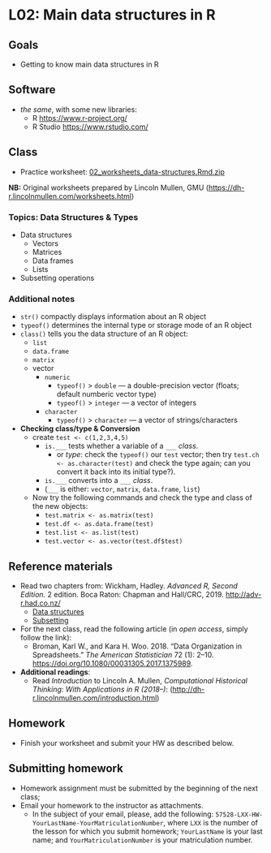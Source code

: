 # L02: Main data structures in R

## Goals{#goals02}

- Getting to know main data structures in R

## Software{#soft02}

* *the same*, with some new libraries:
	* R <https://www.r-project.org/> 
	* R Studio <https://www.rstudio.com/>

## Class{#cLass02}

* Practice worksheet: [02_worksheets_data-structures.Rmd.zip](./files/ws/02_worksheets_data-structures.Rmd.zip)

**NB:** Original worksheets prepared by Lincoln Mullen, GMU (<https://dh-r.lincolnmullen.com/worksheets.html>)

### Topics: Data Structures & Types{#topics02}

- Data structures
	- Vectors
	- Matrices
	- Data frames
	- Lists
- Subsetting operations

### Additional notes{#additional_notes_02}

- `str()` compactly displays information about an R object
- `typeof()` determines the internal type or storage mode of an R object
- `class()` tells you the data structure of an R object:
  - `list`
  - `data.frame`
  - `matrix`
  - vector
    - `numeric`
      - `typeof()` > `double` --- a double-precision vector (floats; default numberic vector type)
      - `typeof()` > `integer` --- a vector of integers
    - `character`
      - `typeof()` > `character` --- a vector of strings/characters
      
- **Checking class/type & Conversion**
  - create `test <- c(1,2,3,4,5)`
    - `is.___` tests whether a variable of a `___` *class*.
      - or *type*: check the `typeof()` our `test` vector; then try `test.ch <- as.character(test)` and check the type again; can you convert it back into its initial type?).
    - `is.___` converts into a `___` *class*.
    - (`___` is either: `vector`, `matrix`, `data.frame`, `list`)
  - Now try the following commands and check the type and class of the new objects:
    - `test.matrix <- as.matrix(test)`
    - `test.df <- as.data.frame(test)`
    - `test.list <- as.list(test)`
    - `test.vector <- as.vector(test.df$test)`

## Reference materials{#RM02}

* Read two chapters from: Wickham, Hadley. *Advanced R, Second Edition.* 2 edition. Boca Raton: Chapman and Hall/CRC, 2019. <http://adv-r.had.co.nz/>
	* [Data structures](http://adv-r.had.co.nz/Data-structures.html)
	* [Subsetting](http://adv-r.had.co.nz/Subsetting.html)

* For the next class, read the following article (in *open access*, simply follow the link):
	* Broman, Karl W., and Kara H. Woo. 2018. “Data Organization in Spreadsheets.” *The American Statistician* 72 (1): 2–10. <https://doi.org/10.1080/00031305.2017.1375989>.
* **Additional readings**:
	* Read *Introduction* to Lincoln A. Mullen, *Computational Historical Thinking: With Applications in R (2018–)*: (<http://dh-r.lincolnmullen.com/introduction.html>)

## Homework{#HW02}

* Finish your worksheet and submit your HW as described below.


## Submitting homework{#L02_SHW}

* Homework assignment must be submitted by the beginning of the next class;
* Email your homework to the instructor as attachments.
	*  In the subject of your email, please, add the following: `57528-LXX-HW-YourLastName-YourMatriculationNumber`, where `LXX` is the number of the lesson for which you submit homework; `YourLastName` is your last name; and `YourMatriculationNumber` is your matriculation number.
